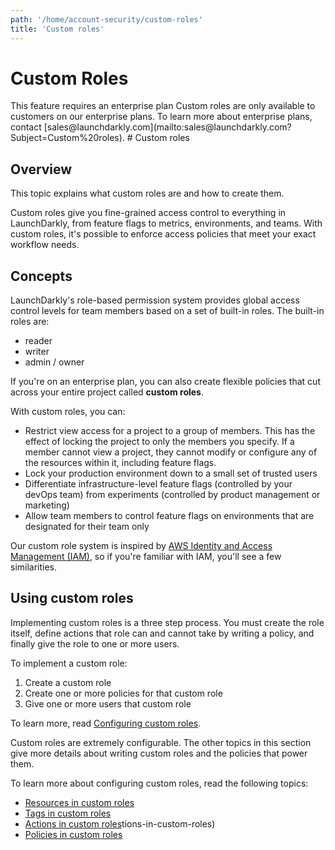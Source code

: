 ```yaml
---
path: '/home/account-security/custom-roles'
title: 'Custom roles'
---
```


# Custom Roles

<Metadata timeToRead={props.timeToRead} lastModifiedDateFormatted={props.lastModifiedDateFormatted} />
<Callout intent="info">
  <CalloutTitle>This feature requires an enterprise plan</CalloutTitle>
  <CalloutDescription>
    Custom roles are only available to customers on our enterprise plans. To learn more about enterprise plans, contact
    [sales@launchdarkly.com](mailto:sales@launchdarkly.com?Subject=Custom%20roles).
  </CalloutDescription>
</Callout> # Custom roles

## Overview

This topic explains what custom roles are and how to create them.

Custom roles give you fine-grained access control to everything in LaunchDarkly, from feature flags to metrics, environments, and teams. With custom roles, it's possible to enforce access policies that meet your exact workflow needs.

## Concepts

LaunchDarkly's role-based permission system provides global access control levels for team members based on a set of built-in roles. The built-in roles are:

- reader
- writer
- admin / owner

If you're on an enterprise plan, you can also create flexible policies that cut across your entire project called **custom roles**.

With custom roles, you can:

- Restrict view access for a project to a group of members. This has the effect of locking the project to only the members you specify. If a member cannot view a project, they cannot modify or configure any of the resources within it, including feature flags.
- Lock your production environment down to a small set of trusted users
- Differentiate infrastructure-level feature flags (controlled by your devOps team) from experiments (controlled by product management or marketing)
- Allow team members to control feature flags on environments that are designated for their team only

Our custom role system is inspired by [AWS Identity and Access Management (IAM)](https://aws.amazon.com/iam/), so if you're familiar with IAM, you'll see a few similarities.

## Using custom roles

Implementing custom roles is a three step process. You must create the role itself, define actions that role can and cannot take by writing a policy, and finally give the role to one or more users.

To implement a custom role:

1. Create a custom role
2. Create one or more policies for that custom role
3. Give one or more users that custom role

To learn more, read [Configuring custom roles](./configuring-custom-roles).

Custom roles are extremely configurable. The other topics in this section give more details about writing custom roles and the policies that power them.

To learn more about configuring custom roles, read the following topics:

- [Resources in custom roles](./resources-in-custom-roles)
- [Tags in custom roles](./tags-in-custom-roles)
- [Actions in custom roles](/home/account-security/custom-roles/actions)tions-in-custom-roles)
- [Policies in custom roles](./policies-in-custom-roles)
